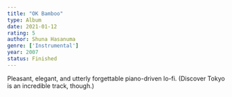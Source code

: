 ```yaml
---
title: "OK Bamboo"
type: Album
date: 2021-01-12
rating: 5
author: Shuna Hasanuma
genre: ['Instrumental']
year: 2007
status: Finished
---
```


Pleasant, elegant, and utterly forgettable piano-driven lo-fi. (Discover Tokyo is an incredible track, though.)
